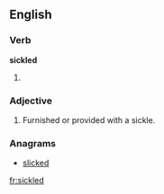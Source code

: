 ==English==

===Verb===
'''sickled'''

# {{present participle of|sickle}}

===Adjective===
{{en-adj|-}}

# Furnished or provided with a sickle.

===Anagrams===
* [[slicked#English|slicked]]

[[fr:sickled]]